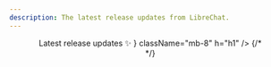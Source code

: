 ```yaml
---
description: The latest release updates from LibreChat.
---
```



<div className="md:container">
  <div className="flex flex-col items-center content-center text-center my-10">
    <Header
      title="Changelog"
      description={
        <>
          Latest release updates ✨
        </>
      }
      className="mb-8"
      h="h1"
    />
    {/* <div className="mb-8">
      <Signup source="changelog" />
    </div> */}
  </div>
  <ChangelogIndex />
</div>

